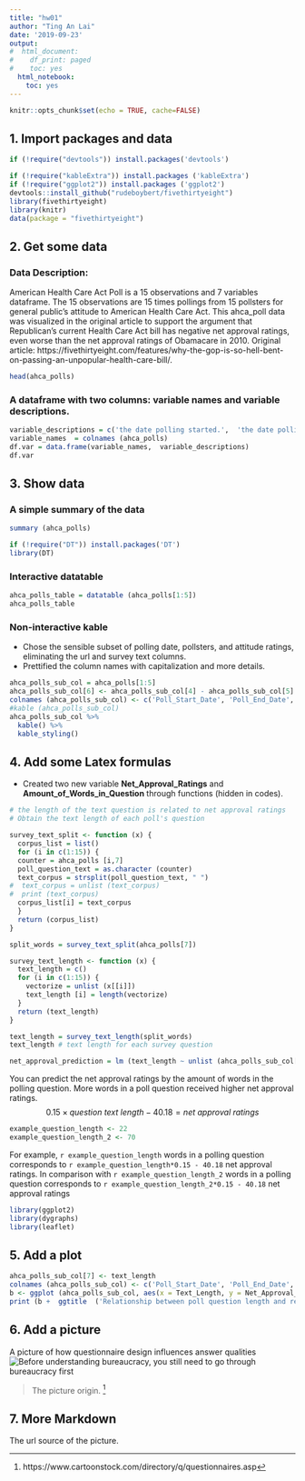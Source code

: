 ```yaml
---
title: "hw01"
author: "Ting An Lai"
date: '2019-09-23'
output:
#  html_document:
#    df_print: paged
#    toc: yes
  html_notebook:
    toc: yes
---
```

```r
knitr::opts_chunk$set(echo = TRUE, cache=FALSE)
```


## 1. Import packages and data
```r
if (!require("devtools")) install.packages('devtools')

if (!require("kableExtra")) install.packages ('kableExtra')
if (!require("ggplot2")) install.packages ('ggplot2')
devtools::install_github("rudeboybert/fivethirtyeight")
library(fivethirtyeight)
library(knitr)
data(package = "fivethirtyeight")
```

## 2. Get some data
### Data Description:
American Health Care Act Poll is a 15 observations and 7 variables dataframe. The 15 observations are 15 times pollings from 15 pollsters for general public's attitude to American Health Care Act. This ahca_poll data was visualized in the original article to support the argument that Republican's current Health Care Act bill has negative net approval ratings, even worse than the net approval ratings of Obamacare in 2010. Original article: https://fivethirtyeight.com/features/why-the-gop-is-so-hell-bent-on-passing-an-unpopular-health-care-bill/.

```r
head(ahca_polls)
```

### A dataframe with two columns: variable names and variable descriptions.
```r
variable_descriptions = c('the date polling started.',  'the date polling ended.', 'the pollster entity.', 'the 100-scale ratings of favoribility to the ahca bill.', 'the 100-scale rating  of opposing  to the  ahca bill.', 'the original polling source.', 'the original polling question.')
variable_names  = colnames (ahca_polls)
df.var = data.frame(variable_names,  variable_descriptions)
df.var
```


## 3. Show data

### A simple summary of the data
```r
summary (ahca_polls)
```

```r
if (!require("DT")) install.packages('DT')
library(DT)
```


### Interactive datatable

```r
ahca_polls_table = datatable (ahca_polls[1:5])
ahca_polls_table
```

### Non-interactive kable
* Chose the sensible subset of polling date, pollsters, and attitude ratings, eliminating the url and survey text columns.
* Prettified the column names with capitalization and more details.

```r
ahca_polls_sub_col = ahca_polls[1:5]
ahca_polls_sub_col[6] <- ahca_polls_sub_col[4] - ahca_polls_sub_col[5]
colnames (ahca_polls_sub_col) <- c('Poll_Start_Date', 'Poll_End_Date', 'Pollster_Entity', 'Favor_Attitude', 'Oppose_Attitude', 'Net_Approval_Ratings')
#kable (ahca_polls_sub_col)
ahca_polls_sub_col %>%
  kable() %>%
  kable_styling()
```

## 4. Add some Latex formulas
* Created two new variable **Net_Approval_Ratings** and **Amount_of_Words_in_Question** through functions (hidden in codes).
```r
# the length of the text question is related to net approval ratings 
# Obtain the text length of each poll's question 

survey_text_split <- function (x) {
  corpus_list = list()
  for (i in c(1:15)) {
  counter = ahca_polls [i,7]
  poll_question_text = as.character (counter)
  text_corpus = strsplit(poll_question_text, " ")
#  text_corpus = unlist (text_corpus)
#  print (text_corpus)
  corpus_list[i] = text_corpus
  }
  return (corpus_list)
}

split_words = survey_text_split(ahca_polls[7])

survey_text_length <- function (x) {
  text_length = c()
  for (i in c(1:15)) {
    vectorize = unlist (x[[i]])
    text_length [i] = length(vectorize)
  }
  return (text_length)
}

text_length = survey_text_length(split_words)
text_length # text length for each survey question

net_approval_prediction = lm (text_length ~ unlist (ahca_polls_sub_col[6]))

```

You can predict the net approval ratings by the amount of words in the polling question. More words in a poll question received higher net approval ratings. 
$$ 0.15 \times question \ text \ length - 40.18 = net \ approval \ ratings$$
```r
example_question_length <- 22
example_question_length_2 <- 70
```
For example, `r example_question_length` words in a polling question corresponds to `r example_question_length*0.15 - 40.18` net approval ratings.
In comparison with `r example_question_length_2` words in a polling question corresponds to `r example_question_length_2*0.15 - 40.18` net approval ratings


```r
library(ggplot2)
library(dygraphs)
library(leaflet)
```

## 5. Add a plot
```r
ahca_polls_sub_col[7] <- text_length
colnames (ahca_polls_sub_col) <- c('Poll_Start_Date', 'Poll_End_Date', 'Pollster_Entity', 'Favor_Attitude', 'Oppose_Attitude', 'Net_Approval_Ratings', 'Text_Length')
b <- ggplot (ahca_polls_sub_col, aes(x = Text_Length, y = Net_Approval_Ratings ))  + geom_point()
print (b +  ggtitle  ('Relationship between poll question length and response attitude') + labs (y  = "Net Approval Ratings  (favor-oppose)",  x  =  "Words in a poll question"))

```


## 6. Add a picture
A picture of how questionnaire design influences answer qualities
![Before understanding bureaucracy, you still need to go through bureaucracy first](image/long_survey.jpg)

>  The picture origin.
^[https://www.cartoonstock.com/directory/q/questionnaires.asp]

## 7. More Markdown
The url source of the picture.




